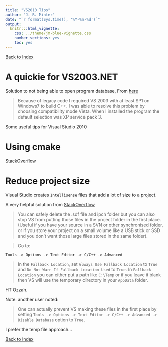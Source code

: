 ```yaml
---
title: "VS2010 Tips"
author: "J. R. Minter"
date: "`r format(Sys.time(), '%Y-%m-%d')`"
output:
  knitr:::html_vignette:
    css: ../theme/jm-blue-vignette.css
    number_sections: yes
    toc: yes
---
```


[Back to Index](../README.html)

# A quickie for VS2003.NET
Solution to not being able to open program database, From [here](http://social.msdn.microsoft.com/Forums/en-US/c18f09f2-871e-4810-a803-c889994415c3/visual-studio-fatal-error-c1033-cannot-open-program-database?forum=Vsexpressvc)

> Because of legacy code I required VS 2003 with at least SP1 on Windows7 to build C++.  I was able to resolve this problem by choosing compatibility mode Vista.  When I installed the program the default selection was XP service pack 3.

Some useful tips for Visual Studio 2010

# Using cmake

[StackOverflow](http://stackoverflow.com/questions/4219479/using-cmake-with-windows-7-visual-studio-2010-and-the-command-line)

# Reduce project size

Visual Studio creates ``Intellisense`` files that
add a lot of size to a project.

A very helpful solution from [StackOverflow](http://stackoverflow.com/questions/7706984/visual-studio-2010-c-project-remove-sdf-file)

> You can safely delete the .sdf file and ipch folder but you can also stop VS from putting those files in the project folder in the first place. (Useful if you have your source in a SVN or other synchronised folder, or if you store your project on a small volume like a USB stick or SSD and you don't want those large files stored in the same folder).

> Go to:

```
Tools -> Options -> Text Editor -> C/C++ -> Advanced
```

> In the ``Fallback Location``, set ``Always Use Fallback Location`` to ``True`` and ``Do Not Warn If Fallback Location Used`` to ``True``. In ``Fallback Location`` you can either put a path like ``C:\Temp`` or if you leave it blank then VS will use the temporary directory in your ``AppData`` folder.

HT Ozzah.

Note: another user noted:

> One can actually prevent VS making these files in the first place by setting ``Tools -> Options -> Text Editor -> C/C++ -> Advanced -> Disable Database`` option to ``True``.
  
I prefer the temp file approach...

[Back to Index](../README.html)